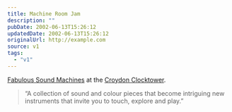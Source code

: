 ```yaml
---
title: Machine Room Jam
description: ""
pubDate: 2002-06-13T15:26:12
updatedDate: 2002-06-13T15:26:12
originalUrl: http://example.com
source: v1
tags:
  - "v1"
---
```


[Fabulous Sound Machines][1] at the [Croydon Clocktower][2].

> &#8220;A collection of sound and colour pieces that become intriguing new instruments that invite you to touch, explore and play.&#8221;

[1]: http://www.croydon.gov.uk/ledept/clocktower/EventsDB/Exhibitionsnm.asp#788 "the Fabulous Sound Machines exhibition"
[2]: http://www.croydon.gov.uk/ledept/clocktower/ "the Croydon Clocktower"
